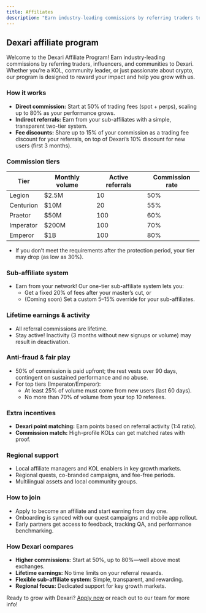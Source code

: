 ```yaml
---
title: Affiliates
description: "Earn industry-leading commissions by referring traders to Dexari."
---
```


## Dexari affiliate program

Welcome to the Dexari Affiliate Program! Earn industry-leading commissions by referring traders, influencers, and communities to Dexari. Whether you’re a KOL, community leader, or just passionate about crypto, our program is designed to reward your impact and help you grow with us.

### How it works
- **Direct commission:** Start at 50% of trading fees (spot + perps), scaling up to 80% as your performance grows.
- **Indirect referrals:** Earn from your sub-affiliates with a simple, transparent two-tier system.
- **Fee discounts:** Share up to 15% of your commission as a trading fee discount for your referrals, on top of Dexari’s 10% discount for new users (first 3 months).

### Commission tiers
| Tier      | Monthly volume      | Active referrals | Commission rate |
|-----------|---------------------|------------------|-----------------|
| Legion    | $2.5M               | 10               | 50%             |
| Centurion | $10M                | 20               | 55%             |
| Praetor   | $50M                | 100              | 60%             |
| Imperator | $200M               | 100              | 70%             |
| Emperor   | $1B                 | 100              | 80%             |

- If you don’t meet the requirements after the protection period, your tier may drop (as low as 30%).

### Sub-affiliate system
- Earn from your network! Our one-tier sub-affiliate system lets you:
  - Get a fixed 20% of fees after your master’s cut, or
  - (Coming soon) Set a custom 5–15% override for your sub-affiliates.

### Lifetime earnings & activity
- All referral commissions are lifetime.
- Stay active! Inactivity (3 months without new signups or volume) may result in deactivation.

### Anti-fraud & fair play
- 50% of commission is paid upfront; the rest vests over 90 days, contingent on sustained performance and no abuse.
- For top tiers (Imperator/Emperor):
  - At least 25% of volume must come from new users (last 60 days).
  - No more than 70% of volume from your top 10 referees.

### Extra incentives
- **Dexari point matching:** Earn points based on referral activity (1:4 ratio).
- **Commission match:** High-profile KOLs can get matched rates with proof.

### Regional support
- Local affiliate managers and KOL enablers in key growth markets.
- Regional quests, co-branded campaigns, and fee-free periods.
- Multilingual assets and local community groups.

### How to join
- Apply to become an affiliate and start earning from day one.
- Onboarding is synced with our quest campaigns and mobile app rollout.
- Early partners get access to feedback, tracking QA, and performance benchmarking.

### How Dexari compares
- **Higher commissions:** Start at 50%, up to 80%—well above most exchanges.
- **Lifetime earnings:** No time limits on your referral rewards.
- **Flexible sub-affiliate system:** Simple, transparent, and rewarding.
- **Regional focus:** Dedicated support for key growth markets.

Ready to grow with Dexari? [Apply now](/support/contact) or reach out to our team for more info!
